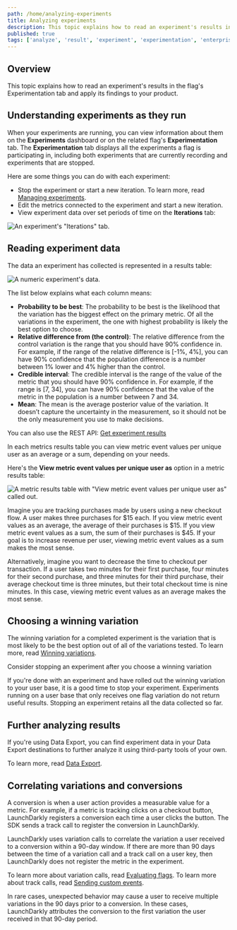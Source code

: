 ```yaml
---
path: /home/analyzing-experiments
title: Analyzing experiments
description: This topic explains how to read an experiment's results in the flag's Experimentation tab and apply its findings to your product.
published: true
tags: ['analyze', 'result', 'experiment', 'experimentation', 'enterprise']
---
```


## Overview

This topic explains how to read an experiment's results in the flag's Experimentation tab and apply its findings to your product.

## Understanding experiments as they run

When your experiments are running, you can view information about them on the **Experiments** dashboard or on the related flag's **Experimentation** tab. The **Experimentation** tab displays all the experiments a flag is participating in, including both experiments that are currently recording and experiments that are stopped.

Here are some things you can do with each experiment:

- Stop the experiment or start a new iteration. To learn more, read [Managing experiments](/home/analyzing-experiments/managing).
- Edit the metrics connected to the experiment and start a new iteration.
- View experiment data over set periods of time on the **Iterations** tab:

![An experiment's "Iterations" tab.](experiment-iterations-tab.png)

## Reading experiment data

The data an experiment has collected is represented in a results table:

![A numeric experiment's data.](experiment-card.png)

The list below explains what each column means:

- **Probability to be best**: The probability to be best is the likelihood that the variation has the biggest effect on the primary metric. Of all the variations in the experiment, the one with highest probability is likely the best option to choose.
- **Relative difference from (the control)**: The relative difference from the control variation is the range that you should have 90% confidence in. For example, if the range of the relative difference is [-1%, 4%], you can have 90% confidence that the population difference is a number between 1% lower and 4% higher than the control.
- **Credible interval**: The credible interval is the range of the value of the metric that you should have 90% confidence in. For example, if the range is [7, 34], you can have 90% confidence that the value of the metric in the population is a number between 7 and 34.
- **Mean**: The mean is the average posterior value of the variation. It doesn’t capture the uncertainty in the measurement, so it should not be the only measurement you use to make decisions.

<LearnMore>

You can also use the REST API: [Get experiment results](https://apidocs.launchdarkly.com/tag/Experiments-(beta)#operation/getExperimentResults)

</LearnMore>

In each metrics results table you can view metric event values per unique user as an average or a sum, depending on your needs. 

Here's the **View metric event values per unique user as** option in a metric results table:

![A metric results table with "View metric event values per unique user as" called out.](experiment-card-view-metric-event-callout.png)

Imagine you are tracking purchases made by users using a new checkout flow. A user makes three purchases for $15 each. If you view metric event values as an average, the average of their purchases is $15. If you view metric event values as a sum, the sum of their purchases is $45. If your goal is to increase revenue per user, viewing metric event values as a sum makes the most sense.

Alternatively, imagine you want to decrease the time to checkout per transaction. If a user takes two minutes for their first purchase, four minutes for their second purchase, and three minutes for their third purchase, their average checkout time is three minutes, but their total checkout time is nine minutes. In this case, viewing metric event values as an average makes the most sense.

## Choosing a winning variation

The winning variation for a completed experiment is the variation that is most likely to be the best option out of all of the variations tested. To learn more, read [Winning variations](/home/analyzing-experiments/winning-variation).

<Callout intent="info">
<CalloutTitle>Consider stopping an experiment after you choose a winning variation</CalloutTitle>
<CalloutDescription>

If you're done with an experiment and have rolled out the winning variation to your user base, it is a good time to stop your experiment. Experiments running on a user base that only receives one flag variation do not return useful results. Stopping an experiment retains all the data collected so far.

</CalloutDescription>
</Callout>

## Further analyzing results

If you're using Data Export, you can find experiment data in your Data Export destinations to further analyze it using third-party tools of your own.

To learn more, read [Data Export](/home/data-export).

## Correlating variations and conversions

A conversion is when a user action provides a measurable value for a metric. For example, if a metric is tracking clicks on a checkout button, LaunchDarkly registers a conversion each time a user clicks the button. The SDK sends a track call to register the conversion in LaunchDarkly.

LaunchDarkly uses variation calls to correlate the variation a user received to a conversion within a 90-day window. If there are more than 90 days between the time of a variation call and a track call on a user key, then LaunchDarkly does not register the metric in the experiment. 

To learn more about variation calls, read [Evaluating flags](/sdk/features/evaluating). To learn more about track calls, read [Sending custom events](/sdk/features/events).

In rare cases, unexpected behavior may cause a user to receive multiple variations in the 90 days prior to a conversion. In these cases, LaunchDarkly attributes the conversion to the first variation the user received in that 90-day period.
